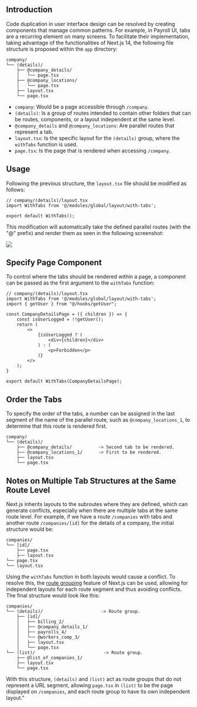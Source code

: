 
## Introduction

Code duplication in user interface design can be resolved by creating components that manage common patterns. For example, in Payroll UI, tabs are a recurring element on many screens. To facilitate their implementation, taking advantage of the functionalities of Next.js 14, the following file structure is proposed within the `app` directory:

```plaintext
company/
└── (details)/
    ├── @company_details/
    │   └── page.tsx
    ├── @company_locations/
    │   └── page.tsx
    ├── layout.tsx
    └── page.tsx
```

- `company`: Would be a page accessible through `/company`.
- `(details)`: Is a group of routes intended to contain other folders that can be routes, components, or a layout independent at the same level.
- `@company_details` and `@company_locations`: Are parallel routes that represent a tab.
- `layout.tsx`: Is the specific layout for the `(details)` group, where the `withTabs` function is used.
- `page.tsx`: Is the page that is rendered when accessing `/company`.

## Usage

Following the previous structure, the `layout.tsx` file should be modified as follows:

```tsx
// company/(details)/layout.tsx
import WithTabs from '@/modules/global/layout/with-tabs';

export default WithTabs();
```

This modification will automatically take the defined parallel routes (with the "@" prefix) and render them as seen in the following screenshot:

<img src={NextjsTabImage} />

## Specify Page Component

To control where the tabs should be rendered within a page, a component can be passed as the first argument to the `withTabs` function:

```tsx
// company/(details)/layout.tsx
import WithTabs from '@/modules/global/layout/with-tabs';
import { getUser } from "@/hooks/getUser";

const CompanyDetailsPage = ({ children }) => {
    const isUserLogged = !!getUser();
    return (
        <>
            {isUserLogged ? (
                <div>{children}</div>
            ) : (
                <p>Forbidden</p>
            )}
        </>
    );
}

export default WithTabs(CompanyDetailsPage);
```

## Order the Tabs

To specify the order of the tabs, a number can be assigned in the last segment of the name of the parallel route, such as `@company_locations_1`, to determine that this route is rendered first.

```plaintext
company/
└── (details)/
    ├── @company_details/          -> Second tab to be rendered.
    ├── @company_locations_1/      -> First to be rendered.
    ├── layout.tsx
    └── page.tsx
```

## Notes on Multiple Tab Structures at the Same Route Level

Next.js inherits layouts to the subroutes where they are defined, which can generate conflicts, especially when there are multiple tabs at the same route level. For example, if we have a route `/companies` with tabs and another route `/companies/[id]` for the details of a company, the initial structure would be:

```plaintext
companies/
└── [id]/
    ├── page.tsx
    ├── layout.tsx
└── page.tsx
└── layout.tsx
```

Using the `withTabs` function in both layouts would cause a conflict. To resolve this, the [route grouping](https://nextjs.org/docs/app/building-your-application/routing/route-groups) feature of Next.js can be used, allowing for independent layouts for each route segment and thus avoiding conflicts. The final structure would look like this:

```plaintext
companies/
└── (details)/                      -> Route group.
    ├── [id]/ 
    │   ├── billing_2/
    │   ├── @company_details_1/
    │   ├── payrolls_4/
    │   └── @workers_comp_3/
    │   ├── layout.tsx
    │   └── page.tsx
└── (list)/                          -> Route group.
    ├── @list_of_companies_1/
    ├── layout.tsx
    └── page.tsx
```

With this structure, `(details)` and `(list)` act as route groups that do not represent a URL segment, allowing `page.tsx` in `(list)` to be the page displayed on `/companies`, and each route group to have its own independent layout."
